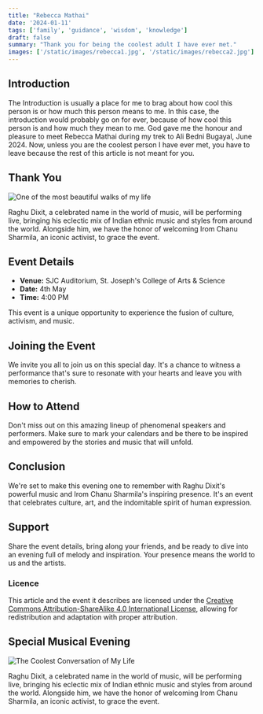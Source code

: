 ```yaml
---
title: "Rebecca Mathai"
date: '2024-01-11'
tags: ['family', 'guidance', 'wisdom', 'knowledge']
draft: false
summary: "Thank you for being the coolest adult I have ever met."
images: ['/static/images/rebecca1.jpg', '/static/images/rebecca2.jpg']
---
```


## Introduction

The Introduction is usually a place for me to brag about how cool this person is or how much this person means to me. In this case, the introduction would probably go on for ever, because of how cool this person is and how much they mean to me. God gave me the honour and pleasure to meet Rebecca Mathai during my trek to Ali Bedni Bugayal, June 2024. Now, unless you are the coolest person I have ever met, you have to leave because the rest of this article is not meant for you. 
## Thank You

![One of the most beautiful walks of my life](/static/images/rebecca2.jpg)

Raghu Dixit, a celebrated name in the world of music, will be performing live, bringing his eclectic mix of Indian ethnic music and styles from around the world. Alongside him, we have the honor of welcoming Irom Chanu Sharmila, an iconic activist, to grace the event.

## Event Details

- **Venue:** SJC Auditorium, St. Joseph's College of Arts & Science
- **Date:** 4th May
- **Time:** 4:00 PM

This event is a unique opportunity to experience the fusion of culture, activism, and music.

## Joining the Event

We invite you all to join us on this special day. It's a chance to witness a performance that's sure to resonate with your hearts and leave you with memories to cherish.

## How to Attend

Don't miss out on this amazing lineup of phenomenal speakers and performers. Make sure to mark your calendars and be there to be inspired and empowered by the stories and music that will unfold.

## Conclusion

We're set to make this evening one to remember with Raghu Dixit's powerful music and Irom Chanu Sharmila's inspiring presence. It's an event that celebrates culture, art, and the indomitable spirit of human expression.

## Support

Share the event details, bring along your friends, and be ready to dive into an evening full of melody and inspiration. Your presence means the world to us and the artists.

### Licence

This article and the event it describes are licensed under the [Creative Commons Attribution-ShareAlike 4.0 International License](https://creativecommons.org/licenses/by-sa/4.0/), allowing for redistribution and adaptation with proper attribution.
## Special Musical Evening

![The Coolest Conversation of My Life](/static/images/rebecca1.jpg)

Raghu Dixit, a celebrated name in the world of music, will be performing live, bringing his eclectic mix of Indian ethnic music and styles from around the world. Alongside him, we have the honor of welcoming Irom Chanu Sharmila, an iconic activist, to grace the event.
